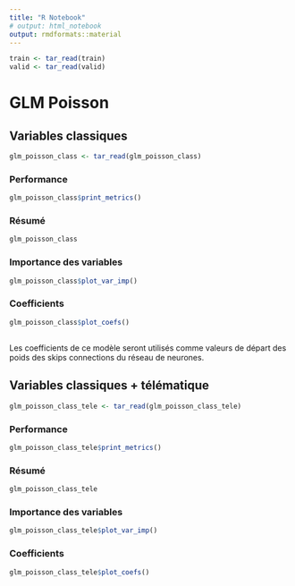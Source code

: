 ```yaml
---
title: "R Notebook"
# output: html_notebook
output: rmdformats::material
---
```


```r
train <- tar_read(train)
valid <- tar_read(valid)
```


# GLM Poisson

## Variables classiques {.tabset .tabset-pills}

```r
glm_poisson_class <- tar_read(glm_poisson_class)
```

### Performance {-}
```r
glm_poisson_class$print_metrics()
```

### Résumé {-}
```r
glm_poisson_class
```

### Importance des variables {-}
```r
glm_poisson_class$plot_var_imp()
```

### Coefficients {-}
```r
glm_poisson_class$plot_coefs()
```

## {-}

Les coefficients de ce modèle seront utilisés comme valeurs de départ des poids des skips connections du réseau de neurones.

## Variables classiques + télématique {.tabset .tabset-pills}

```r
glm_poisson_class_tele <- tar_read(glm_poisson_class_tele)
```

### Performance {-}
```r
glm_poisson_class_tele$print_metrics()
```

### Résumé {-}
```r
glm_poisson_class_tele
```

### Importance des variables {-}
```r
glm_poisson_class_tele$plot_var_imp()
```

### Coefficients {-}
```r
glm_poisson_class_tele$plot_coefs()
```



